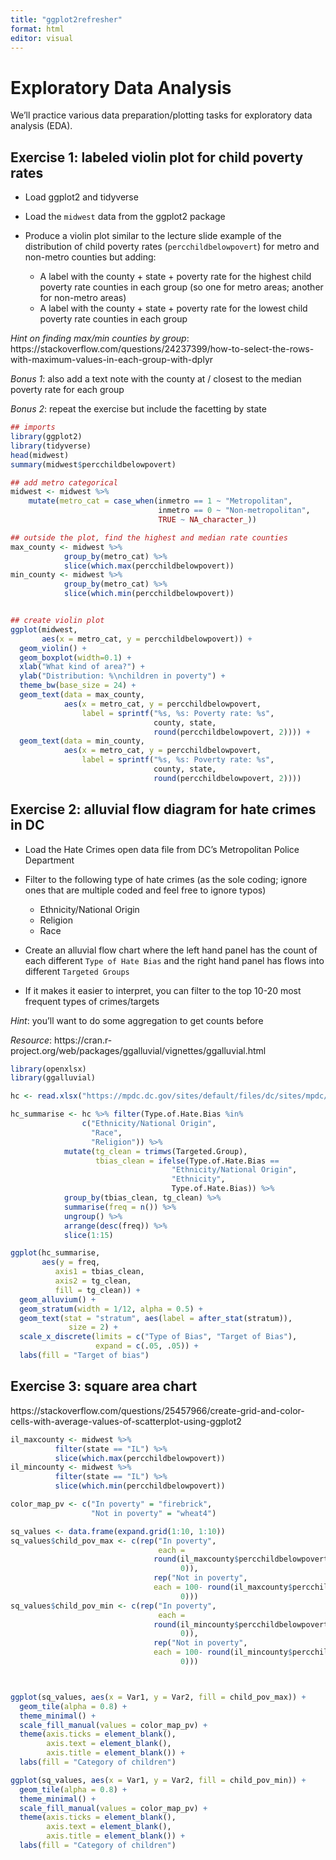 ```yaml
---
title: "ggplot2refresher"
format: html
editor: visual
---
```


# Exploratory Data Analysis

We'll practice various data preparation/plotting tasks for exploratory data analysis (EDA).

## Exercise 1: labeled violin plot for child poverty rates

- Load ggplot2 and tidyverse 
- Load the `midwest` data from the ggplot2 package
- Produce a violin plot similar to the lecture slide example of the distribution of child poverty rates (`percchildbelowpovert`) for metro and non-metro counties but adding:

  - A label with the county + state + poverty rate for the highest child poverty rate counties in each group (so one for metro areas; another for non-metro areas)
  - A label with the county + state + poverty rate for the lowest child poverty rate counties in each group 
  
*Hint on finding max/min counties by group*: https://stackoverflow.com/questions/24237399/how-to-select-the-rows-with-maximum-values-in-each-group-with-dplyr

*Bonus 1*: also add a text note with the county at / closest to the median poverty rate for each group 

*Bonus 2*: repeat the exercise but include the facetting by state 
  
  
```r
## imports
library(ggplot2)
library(tidyverse)
head(midwest)
summary(midwest$percchildbelowpovert)

## add metro categorical
midwest <- midwest %>%
    mutate(metro_cat = case_when(inmetro == 1 ~ "Metropolitan",
                                 inmetro == 0 ~ "Non-metropolitan",
                                 TRUE ~ NA_character_))

## outside the plot, find the highest and median rate counties 
max_county <- midwest %>% 
            group_by(metro_cat) %>%
            slice(which.max(percchildbelowpovert))
min_county <- midwest %>%
            group_by(metro_cat) %>%
            slice(which.min(percchildbelowpovert))


## create violin plot 
ggplot(midwest,
       aes(x = metro_cat, y = percchildbelowpovert)) +
  geom_violin() +
  geom_boxplot(width=0.1) +
  xlab("What kind of area?") +
  ylab("Distribution: %\nchildren in poverty") +
  theme_bw(base_size = 24) +
  geom_text(data = max_county, 
            aes(x = metro_cat, y = percchildbelowpovert, 
                label = sprintf("%s, %s: Poverty rate: %s",
                                county, state, 
                                round(percchildbelowpovert, 2)))) +
  geom_text(data = min_county, 
            aes(x = metro_cat, y = percchildbelowpovert, 
                label = sprintf("%s, %s: Poverty rate: %s",
                                county, state, 
                                round(percchildbelowpovert, 2))))


```


## Exercise 2: alluvial flow diagram for hate crimes in DC

- Load the Hate Crimes open data file from DC's Metropolitan Police Department
- Filter to the following type of hate crimes (as the sole coding; ignore ones that are multiple coded and feel free to ignore typos)
  - Ethnicity/National Origin
  - Religion
  - Race 
  
- Create an alluvial flow chart where the left hand panel has the count of each different `Type of Hate Bias` and the right hand panel has flows into different `Targeted Groups`

- If it makes it easier to interpret, you can filter to the top 10-20 most frequent types of crimes/targets

*Hint*: you'll want to do some aggregation to get counts before 

*Resource*: https://cran.r-project.org/web/packages/ggalluvial/vignettes/ggalluvial.html 


```r
library(openxlsx)
library(ggalluvial)

hc <- read.xlsx("https://mpdc.dc.gov/sites/default/files/dc/sites/mpdc/publication/attachments/Hate%20Crimes%20Open%20Data_16.xlsx")

hc_summarise <- hc %>% filter(Type.of.Hate.Bias %in% 
                c("Ethnicity/National Origin", 
                  "Race",
                  "Religion")) %>%
            mutate(tg_clean = trimws(Targeted.Group),
                   tbias_clean = ifelse(Type.of.Hate.Bias == 
                                    "Ethnicity/National Origin", 
                                    "Ethnicity",
                                    Type.of.Hate.Bias)) %>%
            group_by(tbias_clean, tg_clean) %>%
            summarise(freq = n()) %>%
            ungroup() %>%
            arrange(desc(freq)) %>%
            slice(1:15)

ggplot(hc_summarise,
       aes(y = freq, 
          axis1 = tbias_clean,
          axis2 = tg_clean, 
          fill = tg_clean)) +
  geom_alluvium() +
  geom_stratum(width = 1/12, alpha = 0.5) +
  geom_text(stat = "stratum", aes(label = after_stat(stratum)),
             size = 2) +
  scale_x_discrete(limits = c("Type of Bias", "Target of Bias"),
                   expand = c(.05, .05)) +
  labs(fill = "Target of bias")


```

## Exercise 3: square area chart


https://stackoverflow.com/questions/25457966/create-grid-and-color-cells-with-average-values-of-scatterplot-using-ggplot2


```r
il_maxcounty <- midwest %>%
          filter(state == "IL") %>%
          slice(which.max(percchildbelowpovert)) 
il_mincounty <- midwest %>%
          filter(state == "IL") %>%
          slice(which.min(percchildbelowpovert)) 

color_map_pv <- c("In poverty" = "firebrick",
                  "Not in poverty" = "wheat4")

sq_values <- data.frame(expand.grid(1:10, 1:10)) 
sq_values$child_pov_max <- c(rep("In poverty",
                                 each = 
                                round(il_maxcounty$percchildbelowpovert,
                                      0)), 
                                rep("Not in poverty",
                                each = 100- round(il_maxcounty$percchildbelowpovert,
                                      0)))
sq_values$child_pov_min <- c(rep("In poverty",
                                 each = 
                                round(il_mincounty$percchildbelowpovert,
                                      0)), 
                                rep("Not in poverty",
                                each = 100- round(il_mincounty$percchildbelowpovert,
                                      0)))



ggplot(sq_values, aes(x = Var1, y = Var2, fill = child_pov_max)) +
  geom_tile(alpha = 0.8) +
  theme_minimal() +
  scale_fill_manual(values = color_map_pv) +
  theme(axis.ticks = element_blank(),
        axis.text = element_blank(),
        axis.title = element_blank()) +
  labs(fill = "Category of children")

ggplot(sq_values, aes(x = Var1, y = Var2, fill = child_pov_min)) +
  geom_tile(alpha = 0.8) +
  theme_minimal() +
  scale_fill_manual(values = color_map_pv) +
  theme(axis.ticks = element_blank(),
        axis.text = element_blank(),
        axis.title = element_blank()) +
  labs(fill = "Category of children")


```